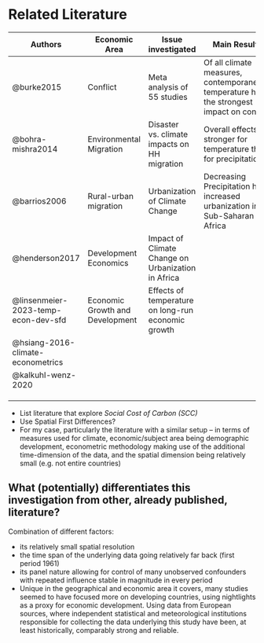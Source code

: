 # Related Literature

| Authors                             | Economic Area                   | Issue investigated                                 | Main Results                                                                              | Econometric Methodology                                             | Resolution            | Measure for Climate         | Further Comments                    |
|-------------------------------------|---------------------------------|----------------------------------------------------|-------------------------------------------------------------------------------------------|---------------------------------------------------------------------|-----------------------|-----------------------------|-------------------------------------|
| @burke2015                          | Conflict                        | Meta analysis of 55 studies                        | Of all climate measures, contemporaneous temperature has the strongest impact on conflict | Panel data analysis with contemporaneous or lagged climate measures | Diverse               | Diverse                     |                                     |
| @bohra-mishra2014                   | Environmental Migration         | Disaster vs. climate impacts on HH migration       | Overall effects stronger for temperature than for precipitation                           | "Lagged" panel analysis                                             | Sub-national/regional | Precipitation & Temperature | Probability to Migrate as Dependent |
| @barrios2006                        | Rural-urban migration           | Urbanization of Climate Change                     | Decreasing Precipitation has increased urbanization in Sub-Saharan Africa                 | Plan Cross-Section (Pooled Panel Data)                              | National              | Precipitation ("Rainfall")  |                                     |
| @henderson2017                      | Development Economics           | Impact of Climate Change on Urbanization in Africa |                                                                                           | Average moisture (                                                  |                       |                             |                                     |
| @linsenmeier-2023-temp-econ-dev-sfd | Economic Growth and Development | Effects of temperature on long-run economic growth |                                                                                           | Spatial first differences                                           |                       |                             |                                     |
| @hsiang-2016-climate-econometrics   |                                 |                                                    |                                                                                           |                                                                     |                       |                             |                                     |
| @kalkuhl-wenz-2020                  |                                 |                                                    |                                                                                           |                                                                     |                       |                             |                                     |
|                                     |                                 |                                                    |                                                                                           |                                                                     |                       |                             |                                     |
|                                     |                                 |                                                    |                                                                                           |                                                                     |                       |                             |                                     |
|                                     |                                 |                                                    |                                                                                           |                                                                     |                       |                             |                                     |

-   List literature that explore *Social Cost of Carbon (SCC)*
-   Use Spatial First Differences?
-   For my case, particularly the literature with a similar setup -- in terms of measures used for climate, economic/subject area being demographic development, econometric methodology making use of the additional time-dimension of the data, and the spatial dimension being relatively small (e.g. not entire countries)

## What (potentially) differentiates this investigation from other, already published, literature?

Combination of different factors:

-   its relatively small spatial resolution
-   the time span of the underlying data going relatively far back (first period 1961)
-   its panel nature allowing for control of many unobserved confounders with repeated influence stable in magnitude in every period
-   Unique in the geographical and economic area it covers, many studies seemed to have focused more on developing countries, using nightlights as a proxy for economic development. Using data from European sources, where independent statistical and meteorological institutions responsible for collecting the data underlying this study have been, at least historically, comparably strong and reliable.
